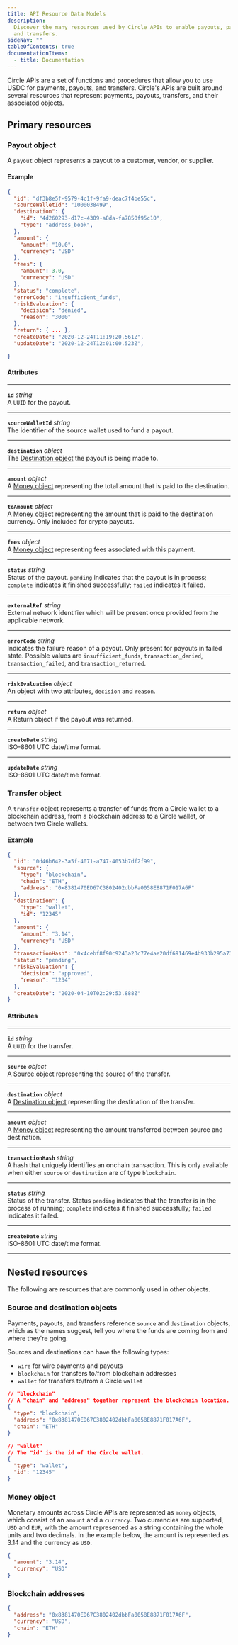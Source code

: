 ---
title: API Resource Data Models
description:
  Discover the many resources used by Circle APIs to enable payouts, payments,
  and transfers.
sideNav: ""
tableOfContents: true
documentationItems:
  - title: Documentation
---

Circle APIs are a set of functions and procedures that allow you to use USDC for
payments, payouts, and transfers. Circle's APIs are built around several
resources that represent payments, payouts, transfers, and their associated
objects.

## Primary resources

### Payout object

A `payout` object represents a payout to a customer, vendor, or supplier.

#### Example

```json JSON
{
  "id": "df3b8e5f-9579-4c1f-9fa9-deac7f4be55c",
  "sourceWalletId": "1000038499",
  "destination": {
    "id": "4d260293-d17c-4309-a8da-fa7850f95c10",
    "type": "address_book",
  },
  "amount": {
    "amount": "10.0",
    "currency": "USD"
  },
  "fees": {
    "amount": 3.0,
    "currency": "USD"
  },
  "status": "complete",
  "errorCode": "insufficient_funds",
  "riskEvaluation": {
    "decision": "denied",
    "reason": "3000"
  },
  "return": { ... },
  "createDate": "2020-12-24T11:19:20.561Z",
  "updateDate": "2020-12-24T12:01:00.523Z",

}
```

#### Attributes

---

**`id`** _string_  
A `UUID` for the payout.

---

**`sourceWalletId`** _string_  
The identifier of the source wallet used to fund a payout.

---

**`destination`** _object_  
The [Destination object](#source-and-destination-objects) the payout is being
made to.

---

**`amount`** _object_  
A [Money object](#money-object) representing the total amount that is paid to
the destination.

---

**`toAmount`** _object_  
A [Money object](#money-object) representing the amount that is paid to the
destination currency. Only included for crypto payouts.

---

**`fees`** _object_  
A [Money object](#money-object) representing fees associated with this payment.

---

**`status`** _string_  
Status of the payout. `pending` indicates that the payout is in process;
`complete` indicates it finished successfully; `failed` indicates it failed.

---

**`externalRef`** _string_  
External network identifier which will be present once provided from the
applicable network.

---

**`errorCode`** _string_  
Indicates the failure reason of a payout. Only present for payouts in failed
state. Possible values are `insufficient_funds`, `transaction_denied`,
`transaction_failed`, and `transaction_returned`.

---

**`riskEvaluation`** _object_  
An object with two attributes, `decision` and `reason`.

---

**`return`** _object_  
A Return object if the payout was returned.

---

**`createDate`** _string_  
ISO-8601 UTC date/time format.

---

**`updateDate`** _string_  
ISO-8601 UTC date/time format.

### Transfer object

A `transfer` object represents a transfer of funds from a Circle wallet to a
blockchain address, from a blockchain address to a Circle wallet, or between two
Circle wallets.

#### Example

```json JSON
{
  "id": "0d46b642-3a5f-4071-a747-4053b7df2f99",
  "source": {
    "type": "blockchain",
    "chain": "ETH",
    "address": "0x8381470ED67C3802402dbbFa0058E8871F017A6F"
  },
  "destination": {
    "type": "wallet",
    "id": "12345"
  },
  "amount": {
    "amount": "3.14",
    "currency": "USD"
  },
  "transactionHash": "0x4cebf8f90c9243a23c77e4ae20df691469e4b933b295a73376292843968f7a63",
  "status": "pending",
  "riskEvaluation": {
    "decision": "approved",
    "reason": "1234"
  },
  "createDate": "2020-04-10T02:29:53.888Z"
}
```

#### Attributes

---

**`id`** _string_  
A `UUID` for the transfer.

---

**`source`** _object_  
A [Source object](#source-and-destination-objects) representing the source of
the transfer.

---

**`destination`** _object_  
A [Destination object](#source-and-destination-objects) representing the
destination of the transfer.

---

**`amount`** _object_  
A [Money object](#money-object) representing the amount transferred between
source and destination.

---

**`transactionHash`** _string_  
A hash that uniquely identifies an onchain transaction. This is only available
when either `source` or `destination` are of type `blockchain`.

---

**`status`** _string_  
Status of the transfer. Status `pending` indicates that the transfer is in the
process of running; `complete` indicates it finished successfully; `failed`
indicates it failed.

---

**`createDate`** _string_  
ISO-8601 UTC date/time format.

---

## Nested resources

The following are resources that are commonly used in other objects.

### Source and destination objects

Payments, payouts, and transfers reference `source` and `destination` objects,
which as the names suggest, tell you where the funds are coming from and where
they're going.

Sources and destinations can have the following types:

- `wire` for wire payments and payouts
- `blockchain` for transfers to/from blockchain addresses
- `wallet` for transfers to/from a Circle `wallet`

```json JSON
// "blockchain"
// A "chain" and "address" together represent the blockchain location.
{
  "type": "blockchain",
  "address": "0x8381470ED67C3802402dbbFa0058E8871F017A6F",
  "chain": "ETH"
}

// "wallet"
// The "id" is the id of the Circle wallet.
{
  "type": "wallet",
  "id": "12345"
}
```

### Money object

Monetary amounts across Circle APIs are represented as `money` objects, which
consist of an `amount` and a `currency`. Two currencies are supported, `USD` and
`EUR`, with the amount represented as a string containing the whole units and
two decimals. In the example below, the amount is represented as 3.14 and the
currency as `USD`.

```json JSON
{
  "amount": "3.14",
  "currency": "USD"
}
```

### Blockchain addresses

```json JSON
{
  "address": "0x8381470ED67C3802402dbbFa0058E8871F017A6F",
  "currency": "USD",
  "chain": "ETH"
}
```
